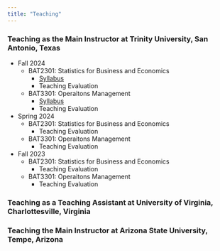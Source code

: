 ```yaml
---
title: "Teaching"
---
```



### Teaching as the Main Instructor at Trinity University, San Antonio, Texas

- Fall 2024
  - BAT2301: Statistics for Business and Economics
    - [Syllabus](https://ianliu0313.github.io/BAT2301_Fall24/)
    - Teaching Evaluation
  - BAT3301: Operaitons Management
    - [Syllabus](https://ianliu0313.github.io/BAT3301_Fall24/)
    - Teaching Evaluation
  
- Spring 2024
  - BAT2301: Statistics for Business and Economics
      - Teaching Evaluation
  - BAT3301: Operaitons Management
      - Teaching Evaluation

- Fall 2023
  - BAT2301: Statistics for Business and Economics
      - Teaching Evaluation
  - BAT3301: Operaitons Management
      - Teaching Evaluation

### Teaching as a Teaching Assistant at University of Virginia, Charlottesville, Virginia


### Teaching the Main Instructor at Arizona State University, Tempe, Arizona

